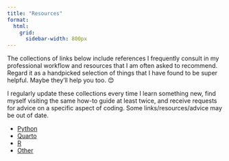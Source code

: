 ---
title: "Resources"
format: 
  html: 
    grid: 
      sidebar-width: 800px
---

The collections of links below include references I frequently consult in my professional workflow and resources that I am often asked to recommend. Regard it as a handpicked selection of things that I have found to be super helpful. Maybe they'll help you too. 😊

I regularly update these collections every time I learn something new, find myself visiting the same how-to guide at least twice, and receive requests for advice on a specific aspect of coding. Some links/resources/advice may be out of date.

- [Python](resources_python.html)
- [Quarto](resources_quarto.html)
- [R](resources_r.html)
- [Other](resources_other.html)

